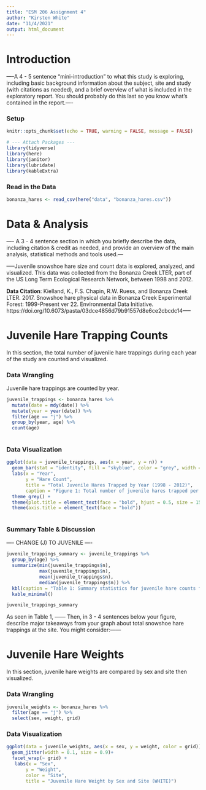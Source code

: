 ```yaml
---
title: "ESM 206 Assignment 4"
author: "Kirsten White"
date: "11/4/2021"
output: html_document
---
```


# Introduction 

----A 4 - 5 sentence "mini-introduction" to what this study is exploring, including basic background information about the subject, site and study (with citations as needed), and a brief overview of what is included in the exploratory report. You should probably do this last so you know what’s contained in the report.----

### Setup

```r
knitr::opts_chunk$set(echo = TRUE, warning = FALSE, message = FALSE)

# --- Attach Packages ---
library(tidyverse)
library(here)
library(janitor)
library(lubridate) 
library(kableExtra)
```

### Read in the Data
```r
bonanza_hares <- read_csv(here("data", "bonanza_hares.csv"))
```
# Data & Analysis 
---- A 3 - 4 sentence section in which you briefly describe the data, including citation & credit as needed, and provide an overview of the main analysis, statistical methods and tools used.---

-----Juvenile snowshoe hare size and count data is explored, analyzed, and visualized. This data was collected from the Bonanza Creek LTER, part of the US Long Term Ecological Research Network, between 1998 and 2012. 

**Data Citation**: Kielland, K., F.S. Chapin, R.W. Ruess, and Bonanza Creek LTER. 2017. Snowshoe hare physical data in Bonanza Creek Experimental Forest: 1999-Present ver 22. Environmental Data Initiative. https://doi.org/10.6073/pasta/03dce4856d79b91557d8e6ce2cbcdc14-----


# Juvenile Hare Trapping Counts 
In this section, the total number of juvenile hare trappings during each year of the study are counted and visualized. 

### Data Wrangling 
Juvenile hare trappings are counted by year. 

```r
juvenile_trappings <- bonanza_hares %>%
  mutate(date = mdy(date)) %>%
  mutate(year = year(date)) %>%
  filter(age == "j") %>%
  group_by(year, age) %>%
  count(age)
  
```

### Data Visualization 
```r
ggplot(data = juvenile_trappings, aes(x = year, y = n)) +
  geom_bar(stat = "identity", fill = "skyblue", color = "grey", width = 0.5) + 
  labs(x = "Year", 
       y = "Hare Count", 
       title = "Total Juvenile Hares Trapped by Year (1998 - 2012)",
       caption = "Figure 1: Total number of juvenile hares trapped per year from 1998 through 2012") + 
  theme_grey() + 
  theme(plot.title = element_text(face = "bold", hjust = 0.5, size = 15)) + 
  theme(axis.title = element_text(face = "bold"))
       
```
### Summary Table & Discussion
---- CHANGE (J) TO JUVENILE ----

```r
juvenile_trappings_summary <- juvenile_trappings %>%
  group_by(age) %>%
  summarize(min(juvenile_trappings$n), 
            max(juvenile_trappings$n), 
            mean(juvenile_trappings$n), 
            median(juvenile_trappings$n)) %>%
  kbl(caption = "Table 1: Summary statistics for juvenile hare counts from 1998 - 2012", col.names = c("Age", "min", "max", "mean", "median")) %>%
  kable_minimal()

juvenile_trappings_summary
```
As seen in Table 1, ------ Then, in 3 - 4 sentences below your figure, describe major takeaways from your graph about total snowshoe hare trappings at the site. You might consider:------

# Juvenile Hare Weights
In this section, juvenile hare weights are compared by sex and site then visualized. 

### Data Wrangling 
```r
juvenile_weights <- bonanza_hares %>%
  filter(age == "j") %>%
  select(sex, weight, grid)
```

### Data Visualization 

```r
ggplot(data = juvenile_weights, aes(x = sex, y = weight, color = grid))+
  geom_jitter(width = 0.1, size = 0.9)+
  facet_wrap(~ grid) +
   labs(x = "Sex", 
       y = "Weight", 
       color = "Site",
       title = "Juvenile Hare Weight by Sex and Site (WHITE)")
```



